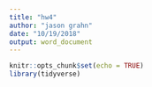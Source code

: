 ```yaml
---
title: "hw4"
author: "jason grahn"
date: "10/19/2018"
output: word_document
---
```


```r
knitr::opts_chunk$set(echo = TRUE)
library(tidyverse)
```

